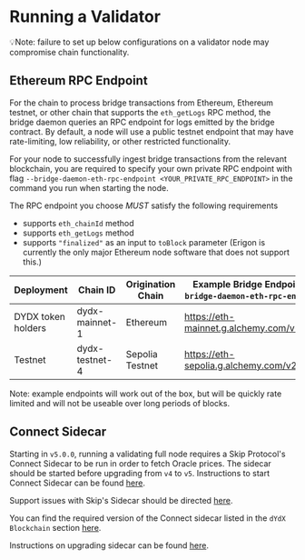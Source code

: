 # Running a Validator

💡Note: failure to set up below configurations on a validator node may compromise chain functionality.

## Ethereum RPC Endpoint

For the chain to process bridge transactions from Ethereum, Ethereum testnet, or other chain that supports the `eth_getLogs` RPC method, the bridge daemon queries an RPC endpoint for logs emitted by the bridge contract. By default, a node will use a public testnet endpoint that may have rate-limiting, low reliability, or other restricted functionality.

For your node to successfully ingest bridge transactions from the relevant blockchain, you are required to specify your own private RPC endpoint with flag `--bridge-daemon-eth-rpc-endpoint <YOUR_PRIVATE_RPC_ENDPOINT>` in the command you run when starting the node.

The RPC endpoint you choose *MUST* satisfy the following requirements
* supports `eth_chainId` method
* supports `eth_getLogs` method
* supports `"finalized"` as an input to `toBlock` parameter (Erigon is currently the only major Ethereum node software that does not support this.)

| Deployment         | Chain ID       | Origination Chain | Example Bridge Endpoint (`--bridge-daemon-eth-rpc-endpoint`) |
| ------------------ | -------------- | ----------------- | ------------------------------------------------------------ |
| DYDX token holders | dydx-mainnet-1 | Ethereum          | https://eth-mainnet.g.alchemy.com/v2/demo                    |
| Testnet            | dydx-testnet-4 | Sepolia Testnet   | https://eth-sepolia.g.alchemy.com/v2/demo                    |

Note: example endpoints will work out of the box, but will be quickly rate limited and will not be useable over long periods of blocks.

## Connect Sidecar

Starting in `v5.0.0`, running a validating full node requires a Skip Protocol's Connect Sidecar to be run in order to fetch Oracle prices. The sidecar should be started before upgrading from `v4` to `v5`. Instructions to start Connect Sidecar can be found [here](https://docs.skip.build/connect/validators/quickstart).

Support issues with Skip's Sidecar should be directed [here](https://discord.gg/7hxEThEaRQ).

You can find the required version of the Connect sidecar listed in the `dYdX Blockchain` section [here](https://docs.skip.build/connect/validators/quickstart#run-connect-sidecar).

Instructions on upgrading sidecar can be found [here](../upgrades/upgrading-sidecar.mdx).